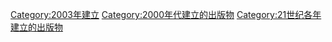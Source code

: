 {{Cat topic in year| topic=建立的出版物| year=2003}}

[[Category:2003年建立|Category:2003年建立]]
[[Category:2000年代建立的出版物|Category:2000年代建立的出版物]]
[[Category:21世纪各年建立的出版物|Category:21世纪各年建立的出版物]]